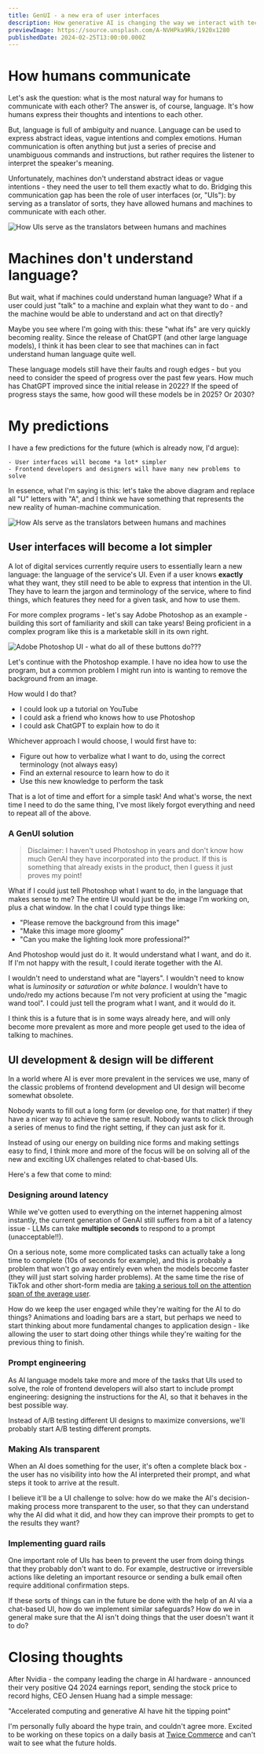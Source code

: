 ```yaml
---
title: GenUI - a new era of user interfaces
description: How generative AI is changing the way we interact with technology
previewImage: https://source.unsplash.com/A-NVHPka9Rk/1920x1280
publishedDate: 2024-02-25T13:00:00.000Z
---
```


# How humans communicate

Let's ask the question: what is the most natural way for humans to communicate
with each other? The answer is, of course, language. It's how humans express
their thoughts and intentions to each other.

But, language is full of ambiguity and nuance. Language can be used to express
abstract ideas, vague intentions and complex emotions. Human communication is
often anything but just a series of precise and unambiguous commands and
instructions, but rather requires the listener to interpret the speaker's
meaning.

Unfortunately, machines don't understand abstract ideas or vague intentions -
they need the user to tell them exactly what to do. Bridging this communication
gap has been the role of user interfaces (or, "UIs"): by serving as a translator
of sorts, they have allowed humans and machines to communicate with each other.

![How UIs serve as the translators between humans and machines](/images/ui-flowchart.png)

# Machines don't understand language?

But wait, what if machines could understand human language? What if a user could
just "talk" to a machine and explain what they want to do - and the machine
would be able to understand and act on that directly?

Maybe you see where I'm going with this: these "what ifs" are very quickly
becoming reality. Since the release of ChatGPT (and other large language
models), I think it has been clear to see that machines can in fact understand
human language quite well.

These language models still have their faults and rough edges - but you need to
consider the speed of progress over the past few years. How much has ChatGPT
improved since the initial release in 2022? If the speed of progress stays the
same, how good will these models be in 2025? Or 2030?

# My predictions

I have a few predictions for the future (which is already now, I'd argue):

    - User interfaces will become *a lot* simpler
    - Frontend developers and designers will have many new problems to solve

In essence, what I'm saying is this: let's take the above diagram and replace
all "U" letters with "A", and I think we have something that represents the new
reality of human-machine communication.

![How AIs serve as the translators between humans and machines](/images/ai-flowchart.png)

## User interfaces will become a lot simpler

A lot of digital services currently require users to essentially learn a new
language: the language of the service's UI. Even if a user knows **exactly**
what they want, they still need to be able to express that intention in the UI.
They have to learn the jargon and terminology of the service, where to find
things, which features they need for a given task, and how to use them.

For more complex programs - let's say Adobe Photoshop as an example - building
this sort of familiarity and skill can take years! Being proficient in a complex
program like this is a marketable skill in its own right.

![Adobe Photoshop UI - what do all of these buttons do???](/images/photoshop-ui.jpeg)

Let's continue with the Photoshop example. I have no idea how to use the
program, but a common problem I might run into is wanting to remove the
background from an image.

How would I do that?

- I could look up a tutorial on YouTube
- I could ask a friend who knows how to use Photoshop
- I could ask ChatGPT to explain how to do it

Whichever approach I would choose, I would first have to:

- Figure out how to verbalize what I want to do, using the correct terminology
  (not always easy)
- Find an external resource to learn how to do it
- Use this new knowledge to perform the task

That is a lot of time and effort for a simple task! And what's worse, the next
time I need to do the same thing, I've most likely forgot everything and need to
repeat all of the above.

### A GenUI solution

> Disclaimer: I haven't used Photoshop in years and don't know how much GenAI
> they have incorporated into the product. If this is something that already
> exists in the product, then I guess it just proves my point!

What if I could just tell Photoshop what I want to do, in the language that
makes sense to me? The entire UI would just be the image I'm working on, plus a
chat window. In the chat I could type things like:

- "Please remove the background from this image"
- "Make this image more gloomy"
- "Can you make the lighting look more professional?"

And Photoshop would just do it. It would understand what I want, and do it. If
I'm not happy with the result, I could iterate together with the AI.

I wouldn't need to understand what are "layers". I wouldn't need to know what is
_luminosity_ or _saturation_ or _white balance_. I wouldn't have to undo/redo my
actions because I'm not very proficient at using the "magic wand tool". I could
just tell the program what I want, and it would do it.

I think this is a future that is in some ways already here, and will only become
more prevalent as more and more people get used to the idea of talking to
machines.

## UI development & design will be different

In a world where AI is ever more prevalent in the services we use, many of the
classic problems of frontend development and UI design will become somewhat
obsolete.

Nobody wants to fill out a long form (or develop one, for that matter) if they
have a nicer way to achieve the same result. Nobody wants to click through a
series of menus to find the right setting, if they can just ask for it.

Instead of using our energy on building nice forms and making settings easy to
find, I think more and more of the focus will be on solving all of the new and
exciting UX challenges related to chat-based UIs.

Here's a few that come to mind:

### Designing around latency

While we've gotten used to everything on the internet happening almost
instantly, the current generation of GenAI still suffers from a bit of a latency
issue - LLMs can take **multiple seconds** to respond to a prompt
(unacceptable!!).

On a serious note, some more complicated tasks can actually take a long time to
complete (10s of seconds for example), and this is probably a problem that won't
go away entirely even when the models become faster (they will just start
solving harder problems). At the same time the rise of TikTok and other
short-form media are
[taking a serious toll on the attention span of the average user](https://medium.com/digital-reflections/tiktok-effect-on-attention-span-12211b0a06a1).

How do we keep the user engaged while they're waiting for the AI to do things?
Animations and loading bars are a start, but perhaps we need to start thinking
about more fundamental changes to application design - like allowing the user to
start doing other things while they're waiting for the previous thing to finish.

### Prompt engineering

As AI language models take more and more of the tasks that UIs used to solve,
the role of frontend developers will also start to include prompt engineering:
designing the instructions for the AI, so that it behaves in the best possible
way.

Instead of A/B testing different UI designs to maximize conversions, we'll
probably start A/B testing different prompts.

### Making AIs transparent

When an AI does something for the user, it's often a complete black box - the
user has no visibility into how the AI interpreted their prompt, and what steps
it took to arrive at the result.

I believe it'll be a UI challenge to solve: how do we make the AI's
decision-making process more transparent to the user, so that they can
understand why the AI did what it did, and how they can improve their prompts to
get to the results they want?

### Implementing guard rails

One important role of UIs has been to prevent the user from doing things that
they probably don't want to do. For example, destructive or irreversible actions
like deleting an important resource or sending a bulk email often require
additional confirmation steps.

If these sorts of things can in the future be done with the help of an AI via a
chat-based UI, how do we implement similar safeguards? How do we in general make
sure that the AI isn't doing things that the user doesn't want it to do?

# Closing thoughts

After Nvidia - the company leading the charge in AI hardware - announced their
very positive Q4 2024 earnings report, sending the stock price to record highs,
CEO Jensen Huang had a simple message:

"Accelerated computing and generative AI have hit the tipping point"

I'm personally fully aboard the hype train, and couldn't agree more. Excited to
be working on these topics on a daily basis at
[Twice Commerce](https://twicecommerce.com) and can't wait to see what the
future holds.
